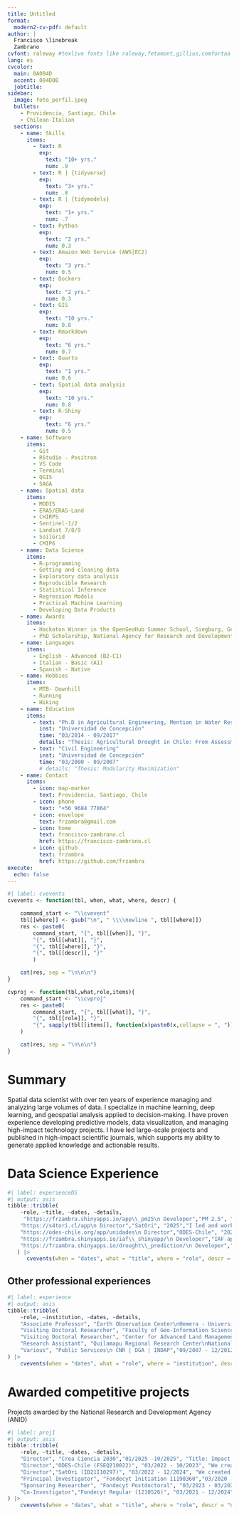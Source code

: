 ```yaml
---
title: Untitled
format:
  modern2-cv-pdf: default
author: |
  Francisco \linebreak
  Zambrano
cvfont: raleway #texlive fonts like raleway,fetamont,gillius,comfortaa
lang: es
cvcolor: 
  main: 0A084D
  accent: 084D0B
  jobtitle: 
sidebar:
  image: foto_perfil.jpeg
  bullets:
    - Providencia, Santiago, Chile
    - Chilean-Italian
  sections: 
    - name: Skills
      items:
        - text: R 
          exp: 
            text: "10+ yrs."
            num: .9
        - text: R | {tidyverse}
          exp: 
            text: "3+ yrs."
            num: .8
        - text: R | {tidymodels}
          exp: 
            text: "1+ yrs."
            num: .7
        - text: Python
          exp: 
            text: "2 yrs."
            num: 0.3
        - text: Amazon Web Service (AWS|EC2)
          exp:
            text: "3 yrs."
            num: 0.5
        - text: Dockers
          exp:
            text: "2 yrs."
            num: 0.3
        - text: GIS
          exp: 
            text: "10 yrs."
            num: 0.8
        - text: Rmarkdown
          exp: 
            text: "6 yrs."
            num: 0.7
        - text: Quarto
          exp: 
            text: "1 yrs."
            num: 0.6
        - text: Spatial data analysis
          exp: 
            text: "10 yrs."
            num: 0.8
        - text: R-Shiny
          exp: 
            text: "6 yrs."
            num: 0.5
    - name: Software
      items:
        - Git
        - RStudio - Positron
        - VS Code
        - Terminal 
        - QGIS
        - SAGA
    - name: Spatial data
      items:
        - MODIS
        - ERA5/ERA5-Land
        - CHIRPS
        - Sentinel-1/2
        - Landsat 7/8/9
        - SoilGrid
        - CMIP6
    - name: Data Science
      items: 
        - R-programming
        - Getting and cleaning data
        - Exploratory data analysis
        - Reproducible Research
        - Statistical Inference
        - Regression Models
        - Practical Machine Learning
        - Developing Data Products
    - name: Awards
      items:
        - Hackaton Winner in the OpenGeoHub Summer School, Siegburg, Germany, 2022.
        - PhD Scholarship, National Agency for Research and Development, Chile, 2014.
    - name: Languages
      items:
        - English - Advanced (B2-C1)
        - Italian - Basic (A1)
        - Spanish - Native
    - name: Hobbies
      items: 
        - MTB- Downhill
        - Running
        - Hiking 
    - name: Education
      items:
        - text: "Ph.D in Agricultural Engineering, Mention in Water Resources"
          inst: "Universidad de Concepción"
          time: "03/2014 - 09/2017"
          details: "Thesis: Agricultural Drought in Chile: From Assessment to Prediction Using Satellite Data"
        - text: "Civil Engineering"
          inst: "Universidad de Concepción"
          time: "03/2000 - 09/2007"
          # details: "Thesis: Modularity Maximization"
    - name: Contact
      items:
        - icon: map-marker
          text: Providencia, Santiago, Chile
        - icon: phone
          text: "+56 9684 77864"
        - icon: envelope
          text: frzambra@gmail.com
        - icon: home
          text: francisco-zambrano.cl
          href: https://francisco-zambrano.cl
        - icon: github
          text: frzambra
          href: https://github.com/frzambra
execute: 
  echo: false
---
```


```r
#| label: cvevents
cvevents <- function(tbl, when, what, where, descr) {

    command_start <- "\\cvevent"
    tbl[[where]] <- gsub("\n", " \\\\newline ", tbl[[where]])
    res <- paste0(
        command_start, "{", tbl[[when]], "}", 
        "{", tbl[[what]], "}",
        "{", tbl[[where]], "}",
        "{", tbl[[descr]], "}"
        )

    cat(res, sep = "\n\n\n")
}

cvproj <- function(tbl,what,role,items){
    command_start <- "\\cvproj"
    res <- paste0(
        command_start, "{", tbl[[what]], "}",
        "{", tbl[[role]], "}",
        "{", sapply(tbl[[items]], function(x)paste0(x,collapse = ", ")), "}"
    )

    cat(res, sep = "\n\n\n")
}
```

# Summary

Spatial data scientist with over ten years of experience managing and analyzing large volumes of data. I specialize in machine learning, deep learning, and geospatial analysis applied to decision-making. I have proven experience developing predictive models, data visualization, and managing high-impact technology projects. I have led large-scale projects and published in high-impact scientific journals, which supports my ability to generate applied knowledge and actionable results.

# Data Science Experience

```r
#| label: experienceDS
#| output: asis
tibble::tribble(
    ~role, ~title, ~dates, ~details,
     "https://frzambra.shinyapps.io/app\\_pm25\n Developer","PM 2.5", "2025","I modeled monthly particulate matter 2.5 for continental Chile using Machine Learning algorithms, data from the SINCA network (National Air Quality Information System), and satellite data. In addition, I developed a prototype of a web platform for visualizing the results.",
    "https://s4tori.cl/app\n Director","SatOri", "2025","I led and worked on spatial data processing for the development of the Satellite System for Irrigation Optimization in fruit orchards (SatOri). I modeled the spatial and temporal variation of xylem water potential in cherry trees using Sentinel-2 satellite data and Machine Learning algorithms.",
    "https://odes-chile.org/app/unidades\n Director","ODES-Chile", "2022","I led and worked on spatial data processing for the drought observatory for agriculture and biodiversity in Chile (ODES). I processed ERA5-Land climate data and calculated drought indicators for all continental Chile. I generated spatial aggregation across different hydrological and administrative units.",
    "https://frzambra.shinyapps.io/iaf\\_shinyapp/\n Developer","IAF app", "2021","I developed a mobile-adapted application that allows calculating the area of a leaf, supporting the calculation of the Leaf Area Index (LAI).",
    "https://frzambra.shinyapps.io/drought\\_prediction/\n Developer","Drought prediction","2017","I developed a web application in which I implemented the results of my research article on the prediction of agricultural drought in Chile."
   ) |> 
      cvevents(when = "dates", what = "title", where = "role", descr = "details")
```

\newpage

## Other professional experiences

```r
#| label: experience
#| output: asis
tibble::tribble(
    ~role, ~institution, ~dates, ~details,
    "Associate Professor", "Earth Observation Center\nHemera - Universidad Mayor", "02/2018 - 08/2025", "I secured and led ANID-funded projects for more than 600 million CLP, including an Initiation Fondecyt, a FONDEF IDeA, and a drought research fund. I coordinated the development of the ODES-Chile and SatOri platforms, focused on climate change adaptation through Earth observation and spatial analysis. In academia, I taught undergraduate and graduate courses on GIS (QGIS) and spatial data science with R, training students in technologies applied to environmental and territorial management.",
    "Visiting Doctoral Researcher", "Faculty of Geo-Information Science and Earth Observation (ITC)\n University of Twente, Enschede, The Netherlands", "09/2016 - 12/2016", "I led a study to predict drought-induced declines in agricultural productivity in Chile, integrating time series of satellite data (MODIS, CHIRPS) and advanced spatial analysis techniques. The results of this research were published in the journal Remote Sensing of Environment.",
    "Visiting Doctoral Researcher", "Center for Advanced Land Management Information Technologies (CALMIT)\n National Drought Mitigation Center (NDMC)\n University of Nebraska, Lincoln, Nebraska, United States", "01/2016 - 06/2016", "I led a study evaluating satellite products for estimating precipitation in Chile and their applicability in drought monitoring. The results were published in the journal Atmospheric Research.",
    "Research Assistant", "Quilamapu Regional Research Center\nNational Institute for Agricultural Research (INIA)", "14/2012 - 03/2015", "I processed and analyzed climate station and satellite data for the study and monitoring of drought in Chile. In addition, I automated the generation of monthly drought and agroclimate reports, which were incorporated into regional agroclimatic bulletins.",
    "Various", "Public Services\n CNR | DGA | INDAP","09/2007 - 12/2012", "I worked as an engineer in public services such as the General Water Directorate (DGA), the National Irrigation Commission (CNR), and the Agricultural Development Institute (INDAP), in different regions of Chile, on issues related to water resources, agriculture, and water user organizations (WUOs)."
) |>
    cvevents(when = "dates", what = "role", where = "institution", descr = "details")
```

# Awarded competitive projects

Projects awarded by the National Research and Development Agency (ANID)

```r
#| label: proj1
#| output: asis
tibble::tribble(
    ~role, ~title, ~dates, ~details,
    "Director", "Crea Ciencia 2030","01/2025 -10/2025", "Title: Impact of climate change on the phenology of avocado trees and the native sclerophyll forest according to potential groundwater access in the Aconcagua River basin",
    "Director","ODES-Chile (FSEQ210022)", "03/2022 - 10/2023", "We created ODES-Chile, a multiscale drought observatory for Chile, an early warning system to mitigate agricultural and ecological impacts (https://odes-chile.org).",
    "Director","SatOri (ID21I10297)", "03/2022 - 12/2024", "We created SatOri, a satellite-based system for irrigation optimization in cherry orchards (https://s4tori.cl).",
    "Principal Investigator", "Fondecyt Initiation 11190360","03/2020 - 03/2022", "I led research evaluating biomass prediction in wheat and corn using satellite data and machine learning techniques.",
    "Sponsoring Researcher", "Fondecyt Postdoctoral", "03/2023 - 03/2025", "I sponsored the project entitled `Assessment of current and future water availability for agriculture and terrestrial ecosystems under different land use scenarios in the Aconcagua River basin: towards drought adaptation.`",
    "Co-Investigator","Fondecyt Regular (1210526)", "03/2021 - 12/2024", "Title: Multivariate drought monitoring system: biophysical modeling, remote sensing, and hydroclimatic information for drought analysis and prediction in agriculture."
) |>
    cvevents(when = "dates", what = "title", where = "role", descr = "details")
```


<!-- ### Publicaciones -->

<!-- Desde el 2016 cuento con más de 500 citas, de las cuales el ~90% son de articulos publicados en calidad de primer autor o autor de correspondencia, con un  h-index de 7. -->

<!-- <br><br> -->

<!-- **Zambrano, F.**, Herrera, A., Olguín, M., Miranda, M., Garrido, J., & Almeida, A. M. (2025). Prediction of the daily spatial variation of stem water potential in cherry orchards using weather and Sentinel-2 data. Agricultural Water Management, 318, 109721. https://doi.org/10.1016/j.agwat.2025.109721  -->

<!-- <br> -->

<!-- Duran-Llacer, I., Salazar, A. A., Mondaca, P., Rodríguez-López, L., Martínez-Retureta, R., **Zambrano, F.**, Llanos, F., & Frappart, F. (2025). Influence of Avocado Plantations as Driver of Land Use and Land Cover Change in Chile’s Aconcagua Basin. Land, 14(4), 750. https://doi.org/10.3390/land14040750 -->

<!-- <br> -->

<!-- **Zambrano, F.**, Vidal-Páez, P., & Hernández, B. (2024). Comparison of crop water demand derived from sen-ET for orchards within the Aconcagua’s river basin in Chile. IGARSS 2024 - 2024 IEEE International Geoscience and Remote Sensing Symposium, 3631-3634. https://doi.org/10.1109/IGARSS53475.2024.10642732 -->

<!-- <br> -->

<!-- Fernández, F. J., Vásquez-Lavín, F., Ponce, R. D., Garreaud, R., Hernández, F., Link, O., **Zambrano, F.**, & Hanemann, M. (2023). The economics impacts of long-run droughts: Challenges, gaps, and way forward. Journal of Environmental Management, 344, 118726. https://doi.org/10.1016/j.jenvman.2023.118726 -->

<!-- <br> -->

<!-- **Zambrano, F.** (2023). Four decades of satellite data for agricultural drought monitoring throughout the growing season in Central Chile. En R. M. Vijay P. Singh Deepak Jhajharia & R. Kumar (Eds.), Integrated Drought Management, Two Volume Set (p. 28). CRC Press. -->

<!-- <br> -->

<!-- Molina, J., González-Orenga, S., Vicente, O., Boscaiu, M., Llinares, J. V., **Zambrano, F.**, & Santibáñez, C. (2022). Effect of acetylsalicylic acid and ammonium sulphate on productive and physiological parameters in Stipa caudata under water shortage conditions. Notulae Botanicae Horti Agrobotanici Cluj-Napoca, 50(1), 12645. https://doi.org/10.15835/nbha50112645 -->

<!-- <br> -->

<!-- Jopia, A., **Zambrano, F.**, Pérez-Martínez, W., Vidal-Páez, P., Molina, J., & Mardones, F. de la H. (2020). Time-series of vegetation indices (VNIR/SWIR) derived from sentinel-2 (A/B) to assess turgor pressure in Kiwifruit. ISPRS International Journal of Geo-Information, 9(11), 641. https://doi.org/10.3390/ijgi9110641 -->

<!-- <br> -->

<!-- Rivas, Y., Rivera, D., Gallardo, R., Lagos, E., Yevenes, M., **Zambrano, F.**, & Mendoza, J. (2020). Water availability, quality, and use in rural communities of the Chilean Coastal Range. Journal of Soil and Water Conservation, 75(1), 75-90. https://doi.org/10.2489/jswc.75.1.75 -->


<!-- <br> -->

<!-- **Zambrano, F.**, Vrieling, A., Nelson, A., Meroni, M., & Tadesse, T. (2018). Prediction of agricultural drought in Chile from multiple spatio-temporal data sources. 2018, GC51H-0882. https://ui.adsabs.harvard.edu/abs/2018AGUFMGC51H0882Z -->

<!-- <br> -->

<!-- **Zambrano, F.**, Wardlow, B., Tadesse, T., Lillo-Saavedra, M., & Lagos, O. (2017). Evaluating satellite-derived long-term historical precipitation datasets for drought monitoring in Chile. Atmospheric Research, 186, 26-42. https://doi.org/10.1016/j.atmosres.2016.11.006 -->

<!-- <br> -->

<!-- **Zambrano, F.**, Lillo-Saavedra, M., Verbist, K., & Lagos, O. (2016). Sixteen years of agricultural drought assessment of the BioBío region in Chile using a 250 m resolution vegetation condition index (VCI). Remote Sensing, 8(6), 1-20. https://doi.org/10.3390/rs8060530 -->

<!-- ## Conferencias -->

<!-- He presentado en las conferencias más prestigiosas a nivel mundial en cuanto a observación de la tierra, tales como: American Geophysical Union (AGU), European Geosciences Union (EGU) y en el International Geoscience and Remote Sensing Symposium (IGARSS). -->

<!-- <br><br> -->

<!-- **Zambrano, F.**, Vidal-Páez, P., & Hernández, B. (2024). Comparison of crop water demand derived from sen-ET for orchards within the Aconcagua’s river basin in Chile. IGARSS 2024 - 2024 IEEE International Geoscience and Remote Sensing Symposium, 3631-3634. https://doi.org/10.1109/IGARSS53475.2024.10642732 -->

<!-- <br> -->

<!-- **Zambrano, F.**, & Duran-Llacer, I. (2024). Assessment of drought in continental Chile for 1981–2023 by climate variables of water supply and demand, soil moisture, and vegetation. IGARSS 2024 - 2024 IEEE International Geoscience and Remote Sensing Symposium, 2764-2768. https://doi.org/10.1109/IGARSS53475.2024.10641240 -->

<!-- <br> -->

<!-- Duran-Llacer, I., **Zambrano, F.**, Rodríguez-López, L., Martínez-Retureta, R., & Arumí, J. L. (2024). Analysis of Drought in Agriculture and Natural Vegetation Areas in Central Chile. IGARSS 2024 - 2024 IEEE International Geoscience and Remote Sensing Symposium, 3643-3646. https://doi.org/10.1109/IGARSS53475.2024.10642727 -->

<!-- <br> -->

<!-- **Zambrano, F.**, Vrieling, A., Meza, F., Duran-Llacer, I., Fernández, F., Venegas-González, A., Raab, N., & Craven, D. (2025). Shifts in water supply and demand shape land cover change across Chile. EGU General Assembly. https://doi.org/10.5194/egusphere-egu25-20588 -->

<!-- <br> -->

<!-- **Zambrano, F.**, Meza, F., Raab, N., & Duran-Llacer, I. (2024, marzo 11). Drought’s trends over continental Chile using climatic variables of water demand and supply, soil moisture, and vegetation productivity. EGU General Assembly. https://doi.org/10.5194/egusphere-egu24-19099 -->

<!-- <br> -->

<!-- Duran-Llacer, I., **Zambrano, F.**, Gómez-Escalonilla Canales, V., Martínez Santos, P., Aliagada Alvarado, M., Rodríguez-López, L., Martínez-Retureta, R., & Arumí, J. L. (2024). The response of Groundwater-Dependent Ecosystems to drought in central Chile. EGU General Assembly. https://doi.org/10.5194/egusphere-egu24-20738 -->

<!-- <br> -->

<!-- **Zambrano, F.**, Meza, F., & Raab, N. (2023). Water supply and demand drought indices to assess its impact over land cover change and vegetation development in continental Chile for 2000-2023 by ERA5-Land and MODIS datasets. 2023,  H43F-2151. AGU Fall Meeting Abstracts. https://ui.adsabs.harvard.edu/abs/2023AGUFM.H43F2151Z -->

<!-- <br> -->

<!-- Meza, F., Raab, N., & **Zambrano, F.** (2023). Multivariate Drought Index Combining Meteorological Information, Remote Sensing data and Biophysical Crop Simulation Models: Application in the Araucanía Region, Chile. 2023, H43F-2148. AGU Fall Meeting Abstracts. -->










